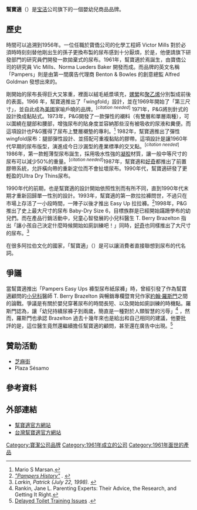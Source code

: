 {{NoteTA
|1=zh-cn:宝洁;zh-tw:寶僑;zh-hk:寶潔;
}}
{{expand|time=2015-11-25T04:03:31+00:00}}
{{Infobox company
| name   = 幫寶適
| name_en = Pampers 
| logo   = Pampers logo.svg
| image = Pampers Diapers at Kroger.JPG
| image_caption = 幫寶適产品
| foundation     = {{start date and age|1961}}
| products       = [[纸尿裤|纸尿裤]]、训练裤
| owner          = [[宝洁|宝洁]]
| homepage       = {{URL|https://www.pampers.com/}}
}}
'''幫寶適'''（{{lang-en|Pampers}}）是[[宝洁|宝洁]]公司旗下的一個嬰幼兒商品品牌。

== 歷史 ==
時間可以追溯到1956年。一位任職於寶僑公司的化學工程師 Victor Mills 對於必須時時刻刻替他剛出生的孫子更換布製的尿布感到十分厭煩，於是，他便請旗下研發部門的研究員們開發一款拋棄式的尿布。1961年，幫寶適於焉誕生，由寶僑公司的研究員 Vic Mills、Norma Lueders Baker 開發而成。而品牌的英文名稱「Pampers」則是由第一間廣告代理商 Benton & Bowles 的創意總監 Alfred Goldman 發想出來的。

剛開始的尿布長得巨大又笨重，裡面以絨毛紙漿填充，[[嫘縈|嫘縈]]和[[聚乙烯|聚乙烯]]分別製成前後的表面。1966 年，幫寶適推出了「wingfold」設計，並在1969年開始了「第三尺寸」，並自此成為[[美國|美國]]家喻戶曉的品牌。<sup class="noprint Inline-Template Template-Fact" style="white-space:nowrap;" contenteditable="false">[''<span title="This claim needs references to reliable sources. (May 2010)">citation needed</span>'']</sup> 1971年，P&G將別針式的設計換成黏貼式。1973年，P&G開發了一款彈性的襯料（有雙層和單層兩種），可以圍繞在腿部和腰部，增強尿布的貼身度並容納那些沒有被吸收的尿液和糞便。而這項設計也P&G獲得了尿布上雙層襯墊的專利。<ref>Mario S Marsan. </ref> 1982年，幫寶適推出了彈性wingfold尿布：腿部彈性設計、並搭配可重複黏貼的膠帶。這項設計是讓1960年代早期的尿布版型，演進成今日沙漏型的產業標準的交叉點。<sup class="noprint Inline-Template Template-Fact" style="white-space:nowrap;">[''<span title="This claim needs references to reliable sources. (May 2010)">citation needed</span>'']</sup> 1986年，第一款輕薄型尿布誕生，採用吸水性強的[[凝胶|凝胶]]材質，讓一般中等尺寸的尿布可以減少50%的重量。<sup class="noprint Inline-Template Template-Fact" style="white-space:nowrap;">[''<span title="This claim needs references to reliable sources. (May 2010)">citation needed</span>'']</sup>1987年，幫寶適和[[好奇|好奇]]都推出了前置膠帶系統，允許橫向帶的重新定位而不會扯壞尿布。1990年代，幫寶適研發了更輕盈的Ultra Dry Thins尿布。

1990年代的前期，也是幫寶適的設計開始依照性別而有所不同，直到1990年代末期才重新回歸單一性別的設計。1993年，幫寶適的第一款拉拉褲問世，不過只在市場上存活了一小段時間，一陣子以後才推出 Easy Up 拉拉褲。<ref><cite class="citation web" contenteditable="false">[http://www.pampers.com/en_US/pampershistory.do "Pampers History"] {{Wayback|url=http://www.pampers.com/en_US/pampershistory.do |date=20080920054644 }}<span class="reference-accessdate">. </span></cite></ref>1998年，P&G推出了史上最大尺寸的尿布 Baby-Dry Size 6，目標族群是已經開始蹣跚學布的幼兒們。而在產品行銷活動中，兒童心智發展的小兒科醫生 T. Berry Brazelton 指出「讓小孩自己決定什麼時候開始如廁訓練吧！」同時，[[好奇|好奇]]也同樣推出了大尺寸的尿布。<ref name="Pampers6"><cite class="citation news" contenteditable="false">Larkin, Patrick (July 22, 1998). </cite></ref>

在很多阿拉伯文化的國家，「幫寶適」（{{rtl-lang|ar|بامبرز}}）是可以讓消費者直接聯想到尿布的代名詞。

== 爭議 ==
當幫寶適推出「Pampers Easy Ups 褲型尿布紙尿褲」時，曾經引發了作為幫寶適顧問的[[小兒科|小兒科]]醫師 T. Berry Brazelton 與暢銷專欄暨育兒作家[[約翰‧羅斯門|約翰‧羅斯門]]之間的論戰。爭議是有關於嬰兒穿著尿布的時間長短、以及開始如廁訓練的時機點。羅斯門認為，讓「幼兒持續尿褲子到兩歲，簡直是一種對於人類智慧的污辱」<ref>Rankin, Jane L. Parenting Experts: Their Advice, the Research, and Getting It Right. </ref> ，然而，羅斯門也承認 Brazelton 過去十幾年來也是給出和自己相同的建議，他要批評的是，這位醫生竟然還繼續擔任幫寶適的顧問，甚至還在廣告中出現。<ref name="Delayed">[http://www.dy-dee.com/Benefits_of_Cloth/Skin_Care/Toilet_Training_Brazelton/toilet_training_brazelton.html Delayed Toilet Training Issues] {{Wayback|url=http://www.dy-dee.com/Benefits_of_Cloth/Skin_Care/Toilet_Training_Brazelton/toilet_training_brazelton.html |date=20170130202204 }}.</ref>

== 贊助活動 ==
* [[芝麻街|芝麻街]]
* Plaza Sésamo

== 參考資料 ==
{{Reflist}}

== 外部連結 ==
* [https://www.pampers.com/ 幫寶適官方網站] {{Wayback|url=http://www.pampers.com/ |date=20150622155011 }}
* [http://www.pampers.com.tw/ 台灣幫寶適官方網站] {{Wayback|url=http://www.pampers.com.tw/ |date=20151109145620 }}

{{宝洁}}
{{Authority control}}
[[Category:寶潔公司品牌|Category:寶潔公司品牌]]
[[Category:1961年成立的公司|Category:1961年成立的公司]]
[[Category:1961年面世的產品|Category:1961年面世的產品]]